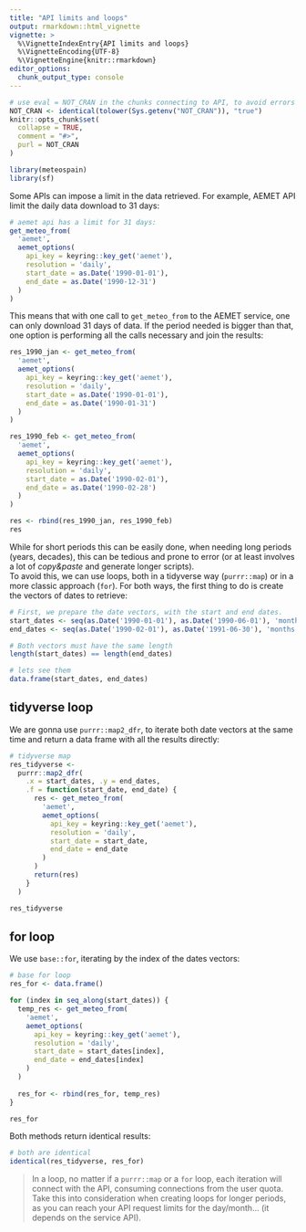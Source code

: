 ```yaml
---
title: "API limits and loops"
output: rmarkdown::html_vignette
vignette: >
  %\VignetteIndexEntry{API limits and loops}
  %\VignetteEncoding{UTF-8}
  %\VignetteEngine{knitr::rmarkdown}
editor_options: 
  chunk_output_type: console
---
```


```r
# use eval = NOT_CRAN in the chunks connecting to API, to avoid errors or warnings in CRAN checks
NOT_CRAN <- identical(tolower(Sys.getenv("NOT_CRAN")), "true")
knitr::opts_chunk$set(
  collapse = TRUE,
  comment = "#>",
  purl = NOT_CRAN
)
```

```r
library(meteospain)
library(sf)
```

Some APIs can impose a limit in the data retrieved. For example, AEMET API limit the daily data download to
31 days:

```r
# aemet api has a limit for 31 days:
get_meteo_from(
  'aemet',
  aemet_options(
    api_key = keyring::key_get('aemet'),
    resolution = 'daily',
    start_date = as.Date('1990-01-01'),
    end_date = as.Date('1990-12-31')
  )
)
```

This means that with one call to `get_meteo_from` to the AEMET service, one can only download 31 days of data.
If the period needed is bigger than that, one option is performing all the calls necessary and join the
results:

```r
res_1990_jan <- get_meteo_from(
  'aemet',
  aemet_options(
    api_key = keyring::key_get('aemet'),
    resolution = 'daily',
    start_date = as.Date('1990-01-01'),
    end_date = as.Date('1990-01-31')
  )
)

res_1990_feb <- get_meteo_from(
  'aemet',
  aemet_options(
    api_key = keyring::key_get('aemet'),
    resolution = 'daily',
    start_date = as.Date('1990-02-01'),
    end_date = as.Date('1990-02-28')
  )
)

res <- rbind(res_1990_jan, res_1990_feb)
res
```

While for short periods this can be easily done, when needing long periods (years, decades), this can be
tedious and prone to error (or at least involves a lot of *copy&paste* and generate longer scripts).  
To avoid this, we can use loops, both in a tidyverse way (`purrr::map`) or in a more classic approach (`for`).
For both ways, the first thing to do is create the vectors of dates to retrieve:

```r
# First, we prepare the date vectors, with the start and end dates.
start_dates <- seq(as.Date('1990-01-01'), as.Date('1990-06-01'), 'months')
end_dates <- seq(as.Date('1990-02-01'), as.Date('1991-06-30'), 'months') - 1

# Both vectors must have the same length
length(start_dates) == length(end_dates)

# lets see them
data.frame(start_dates, end_dates)
```

## tidyverse loop

We are gonna use `purrr::map2_dfr`, to iterate both date vectors at the same time and return a data frame
with all the results directly:

```r
# tidyverse map
res_tidyverse <-
  purrr::map2_dfr(
    .x = start_dates, .y = end_dates,
    .f = function(start_date, end_date) {
      res <- get_meteo_from(
        'aemet',
        aemet_options(
          api_key = keyring::key_get('aemet'),
          resolution = 'daily',
          start_date = start_date,
          end_date = end_date
        )
      )
      return(res)
    }
  )

res_tidyverse
```

## for loop

We use `base::for`, iterating by the index of the dates vectors:

```r
# base for loop
res_for <- data.frame()

for (index in seq_along(start_dates)) {
  temp_res <- get_meteo_from(
    'aemet',
    aemet_options(
      api_key = keyring::key_get('aemet'),
      resolution = 'daily',
      start_date = start_dates[index],
      end_date = end_dates[index]
    )
  )
  
  res_for <- rbind(res_for, temp_res)
}

res_for
```


Both methods return identical results:

```r
# both are identical
identical(res_tidyverse, res_for)
```



  > In a loop, no matter if a `purrr::map` or a `for` loop, each iteration will connect with the API, consuming
  connections from the user quota. Take this into consideration when creating loops for longer periods, as you
  can reach your API request limits for the day/month... (it depends on the service API).
